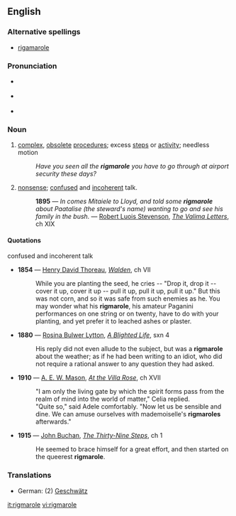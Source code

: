 {{was wotd|2007|January|6}}
==English==
===Alternative spellings===
*[[rigamarole]]

===Pronunciation===
*{{italbrac|[[RP]]}} {{IPA|/ˈrɪgmərəʊl/}}
*{{italbrac|US}} {{IPA|/ˈrɪgməroʊl/}}
*{{audio|en-us-rigmarole.ogg|Audio (US)}}

===Noun===
{{en-noun|-}}

# [[complex]], [[obsolete]] [[procedure]]s; excess [[steps]] or [[activity]]; needless motion
#:''Have you seen all the '''rigmarole''' you have to go through at airport security these days?''
# [[nonsense]]; [[confused]] and [[incoherent]] talk.
#: '''1895''' — ''In comes Mitaiele to Lloyd, and told some '''rigmarole''' about Paatalise (the steward's name) wanting to go and see his family in the bush.'' — [[w:Robert Luis Stevenson|Robert Luois Stevenson]], ''[[s:The Valima Letters|The Valima Letters]]'', ch XIX

====Quotations====
;confused and incoherent talk
*'''1854''' — [[w:Henry David Thoreau|Henry David Thoreau]], ''[[s:Walden|Walden]]'', ch VII
*: While you are planting the seed, he cries -- "Drop it, drop it -- cover it up, cover it up -- pull it up, pull it up, pull it up." But this was not corn, and so it was safe from such enemies as he. You may wonder what his '''rigmarole''', his amateur Paganini performances on one string or on twenty, have to do with your planting, and yet prefer it to leached ashes or plaster.
*'''1880''' — [[w:Rosina Bulwer Lytton|Rosina Bulwer Lytton]], ''[[s:A Blighted Life|A Blighted Life]]'', sxn 4
*: His reply did not even allude to the subject, but was a '''rigmarole''' about the weather; as if he had been writing to an idiot, who did not require a rational answer to any question they had asked.
*  '''1910''' — [[w:A. E. W. Mason|A. E. W. Mason]], ''[[s:At the Villa Rose|At the Villa Rose]]'', ch XVII
*:"I am only the living gate by which the spirit forms pass from the realm of mind into the world of matter," Celia replied.<br/>"Quite so," said Adele comfortably. "Now let us be sensible and dine. We can amuse ourselves with mademoiselle's '''rigmaroles''' afterwards."
*'''1915''' — [[w:John Buchan|John Buchan]], ''[[s:The Thirty-Nine Steps|The Thirty-Nine Steps]]'', ch 1
*: He seemed to brace himself for a great effort, and then started on the queerest '''rigmarole'''.

===Translations===
*German: (2) [[Geschwätz]] {{n}}

[[it:rigmarole]]
[[vi:rigmarole]]
